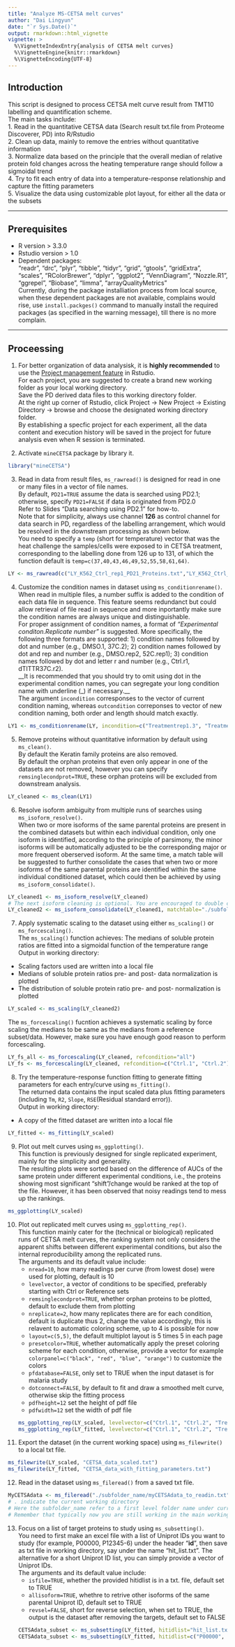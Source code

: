 ```yaml
---
title: "Analyze MS-CETSA melt curves"
author: "Dai Lingyun"
date: "`r Sys.Date()`"
output: rmarkdown::html_vignette
vignette: >
  %\VignetteIndexEntry{analysis of CETSA melt curves}
  %\VignetteEngine{knitr::rmarkdown}
  %\VignetteEncoding{UTF-8}
---
```


## Introduction  
This script is designed to process CETSA melt curve result from TMT10 labelling and quantification scheme.  
The main tasks include:  
1. Read in the quantitative CETSA data (Search result txt.file from Proteome Discoverer, PD) into R/Rstudio  
2. Clean up data, mainly to remove the entries without quantitative information  
3. Normalize data based on the principle that the overall median of relative protein fold changes across the heating temperature range should follow a sigmoidal trend  
4. Try to fit each entry of data into a temperature-response relationship and capture the fitting parameters  
5. Visualize the data using customizable plot layout, for either all the data or the subsets  

--------------------------------------------------------------------------------------------

## Prerequisites
* R version > 3.3.0  
* Rstudio version > 1.0  
* Dependent packages:  
"readr", "drc", "plyr", "tibble", "tidyr", "grid", "gtools", "gridExtra", "scales", "RColorBrewer", "dplyr", "ggplot2", "VennDiagram", "Nozzle.R1", "ggrepel", "Biobase", "limma", "arrayQualityMetrics"  
Currently, during the package installiation process from local source, when these dependent packages are not available, complains would rise, use `install.packges()` command to manually install the required packages (as specified in the warning message), till there is no more complain.  

--------------------------------------------------------------------------------------------


## Proceessing
1. For better organization of data analysisk, it is __highly recommended__ to use the [Project management feature](https://support.rstudio.com/hc/en-us/articles/200526207-Using-Projects) in Rstudio.  
For each project, you are suggested to create a brand new working folder as your local working directory.  
Save the PD derived data files to this working directory folder.  
At the right up corner of Rstudio, click Project -> New Project -> Existing Directory -> browse and choose the designated working directory folder.  
By establishing a specfic project for each experiment, all the data content and execution history will be saved in the project for future analysis even when R session is terminated.  

2. Activate `mineCETSA` package by library it.  
```r
library("mineCETSA")
```

3. Read in data from result files, `ms_rawread()` is designed for read in one or many files in a vector of file names.  
By default, `PD21=TRUE` assume the data is searched using PD2.1; otherwise, specify `PD21=FALSE` if data is originated from PD2.0  
Refer to Slides "Data searching using PD2.1" for how-to.  
Note that for simplicity, always use channel __126__ as control channel for data search in PD, regardless of the labelling arrangement, which would be resolved in the downstream processing as shown below.  
You need to specify a `temp` (short for temperature) vector that was the heat challenge the samples/cells were exposed to in CETSA treatment, corresponding to the labelling done from 126 up to 131, of which the function default is `temp=c(37,40,43,46,49,52,55,58,61,64)`.  
```r
LY <- ms_rawread(c("LY_K562_Ctrl_rep1_PD21_Proteins.txt","LY_K562_Ctrl_rep2_PD21_Proteins.txt","LY_K562_Treatment_rep1_PD21_Proteins.txt","LY_K562_Treatment_rep2_PD21_Proteins.txt"))
```

4. Customize the condition names in dataset using `ms_conditionrename()`.  
When read in multiple files, a number suffix is added to the condition of each data file in sequence. This feature seems redundanct but could allow retrieval of file read in sequence and more inportantly make sure the condition names are always unique and distinguishable.  
For proper assignment of condition names, a format of _"Experimental conditon.Replicate number"_ is suggested. More specifically, the following three formats are supported: 1) condition names followed by dot and number (e.g., DMSO.1, 37C.2); 2) condition names followed by dot and rep and number (e.g., DMSO.rep2, 52C.rep1); 3) condition names followed by dot and letter r and number (e.g., Ctrl.r1, dTITTR37C.r2).  
__It is recommended that you should try to omit using dot in the experimental condition names, you can segregate your long condition name with underline (_) if necessary.__  
The argument `incondition` corresponses to the vector of current condition naming, whereas `outcondition` correponses to vector of new condition naming, both order and length should match exactly.  
```r
LY1 <- ms_conditionrename(LY, incondition=c("Treatmentrep1.3", "Treatmentrep2.4"), outcondition=c("Treatment.1","Treatment.2"))
```

5. Remove proteins without quantitative information by default using `ms_clean()`.  
By default the Keratin family proteins are also removed.  
By default the orphan proteins that even only appear in one of the datasets are not removed, however you can specify `remsinglecondprot=TRUE`, these orphan proteins will be excluded from downstream analysis.  
```r
LY_cleaned <- ms_clean(LY1)
```

6. Resolve isoform ambiguity from multiple runs of searches using `ms_isoform_resolve()`.  
When two or more isoforms of the same parental proteins are present in the combined datasets but within each individual condition, only one isoform is identified, according to the principle of parsimony, the minor isoforms will be automatically adjusted to be the corresponding major or more frequent oberserved isoform. At the same time, a match table will be suggested to further consolidate the cases that when two or more isoforms of the same parental proteins are identified within the same individual conditioned dataset, which could then be achieved by using `ms_isoform_consolidate()`.   
```r
LY_cleaned1 <- ms_isoform_resolve(LY_cleaned)
# The next isoform cleaning is optional. You are encouraged to double check and adjust the match table entries. 
LY_cleaned2 <- ms_isoform_consolidate(LY_cleaned1, matchtable="./subfolder/tobe_consolidated.txt")
```

7. Apply systematic scaling to the dataset using either `ms_scaling()` or `ms_forcescaling()`.  
The `ms_scaling()` function achieves: The medians of soluble protein ratios are fitted into a sigmoidal function of the temperature range   
Output in working directory:  
* Scaling factors used are written into a local file   
* Medians of soluble protein ratios pre- and post- data normalization is plotted  
* The distribution of soluble protein ratio pre- and post- normalization is plotted  
```r
LY_scaled <- ms_scaling(LY_cleaned2)
```
The `ms_forcescaling()` fucntion achieves a systematic scaling by force scaling the medians to be same as the medians from a reference subset/data. However, make sure you have enough good reason to perform forcescaling.  
```r
LY_fs_all <- ms_forcescaling(LY_cleaned, refcondition="all")
LY_fs <- ms_forcescaling(LY_cleaned, refcondition=c("Ctrl.1", "Ctrl.2"))
```

8. Try the temperature-response function fitting to generate fitting parameters for each entry/curve using `ms_fitting()`.  
The returned data contains the input scaled data plus fitting parameters (including `Tm`, `R2`, `Slope`, `RSE`(Residual standard error)).  
Output in working directory:  
* A copy of the fitted dataset are written into a local file  
```r
LY_fitted <- ms_fitting(LY_scaled)
```

9. Plot out melt curves using `ms_ggplotting()`.  
This function is previously designed for single replicated experiment, mainly for the simplicity and generality.   
The resulting plots were sorted based on the difference of AUCs of the same protein under different experimental conditions, i.e., the proteins showing most significant "shift"/change would be ranked at the top of the file. However, it has been observed that noisy readings tend to mess up the rankings.  
```r
ms_ggplotting(LY_scaled)
```

10. Plot out replicated melt curves using `ms_ggplotting_rep()`.  
This function mainly cater for the (technical or biological) replicated runs of CETSA melt curves, the ranking system not only considers the apparent shifts between different experimental conditions, but also the internal reproducibility among the replicated runs.  
The arguments and its default value include:  
    * `nread=10`, how many readings per curve (from lowest dose) were used for plotting, default is 10  
    * `levelvector`, a vector of conditions to be specified, preferably starting with Ctrl or Reference sets  
    * `remsinglecondprot=TRUE`, whether orphan proteins to be plotted, default to exclude them from plotting  
    * `nreplicate=2`, how many replicates there are for each condition, default is duplicate thus 2, change the value accordingly, this is relavent to automatic coloring scheme, up to 4 is possible for now  
    * `layout=c(5,5)`, the default multiplot layout is 5 times 5 in each page  
    * `presetcolor=TRUE`, whether automatically apply the preset coloring scheme for each condition, otherwise, provide a vector for example `colorpanel=c("black", "red", "blue", "orange")` to customize the colors  
    * `pfdatabase=FALSE`, only set to TRUE when the input dataset is for malaria study  
    * `dotconnect=FALSE`, by default to fit and draw a smoothed melt curve, otherwise skip the fitting process  
    * `pdfheight=12` set the height of pdf file  
    * `pdfwidth=12` set the width of pdf file  
```r
ms_ggplotting_rep(LY_scaled, levelvector=c("Ctrl.1", "Ctrl.2", "Treatment.1","Treatment.2"))
ms_ggplotting_rep(LY_fitted, levelvector=c("Ctrl.1", "Ctrl.2", "Treatment.1","Treatment.2"))
```

11. Export the dataset (in the current working space) using `ms_filewrite()` to a local txt file.
```r
ms_filewrite(LY_scaled, "CETSA_data_scaled.txt")
ms_filewrite(LY_fitted, "CETSA_data_with_fitting_parameters.txt")
```

12. Read in the dataset using `ms_fileread()` from a saved txt file.
```r
MyCETSAdata <- ms_fileread("./subfolder_name/myCETSAdata_to_readin.txt")
# . indicate the current working directory
# Here the subfolder_name refer to a first level folder name under current working directory in which the data file locates
# Remember that typically now you are still working in the main working directory
```

13. Focus on a list of target proteins to study using `ms_subsetting()`.  
You need to first make an excel file with a list of Uniprot IDs you want to study (for example, P00000, P12345-6) under the header “__id__”, then save as txt file in working directory, say under the name “hit_list.txt”. The alternative for a short Uniprot ID list, you can simply provide a vector of Uniprot IDs.  
The arguments and its default value include:  
    * `isfile=TRUE`, whether the provided hitidlist is in a txt. file, default set to TRUE
    * `allisoform=TRUE`, whethre to retrive other isoforms of the same parental Uniprot ID, default set to TRUE
    * `revsel=FALSE`, short for reverse selection, when set to TRUE, the output is the dataset after removing the targets, default set to FALSE
```r
CETSAdata_subset <- ms_subsetting(LY_fitted, hitidlist="hit_list.txt", isfile=TRUE)
CETSAdata_subset <- ms_subsetting(LY_fitted, hitidlist=c("P00000", "P12345-6"), isfile=FALSE)
```

